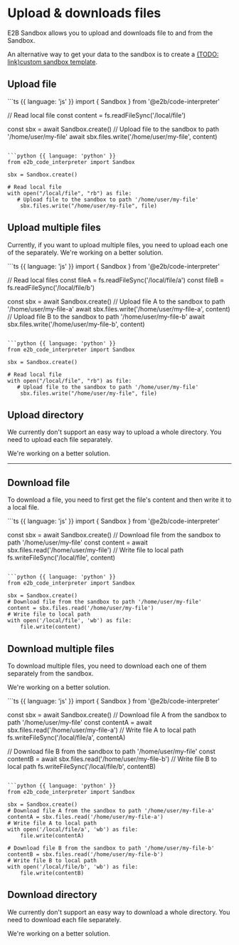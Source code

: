 # Upload & downloads files

E2B Sandbox allows you to upload and downloads file to and from the Sandbox.

An alternative way to get your data to the sandbox is to create a [(TODO: link)custom sandbox template]().


## Upload file
<CodeGroup>
```ts {{ language: 'js' }}
import { Sandbox } from '@e2b/code-interpreter'

// Read local file
const content = fs.readFileSync('/local/file')

const sbx = await Sandbox.create()
// Upload file to the sandbox to path '/home/user/my-file'
await sbx.files.write('/home/user/my-file', content)
```

```python {{ language: 'python' }}
from e2b_code_interpreter import Sandbox

sbx = Sandbox.create()

# Read local file
with open("/local/file", "rb") as file:
   # Upload file to the sandbox to path '/home/user/my-file'
	sbx.files.write("/home/user/my-file", file)
```
</CodeGroup>


## Upload multiple files
Currently, if you want to upload multiple files, you need to upload each one of the separately.
We're working on a better solution.

<CodeGroup>
```ts {{ language: 'js' }}
import { Sandbox } from '@e2b/code-interpreter'

// Read local files
const fileA = fs.readFileSync('/local/file/a')
const fileB = fs.readFileSync('/local/file/b')

const sbx = await Sandbox.create()
// Upload file A to the sandbox to path '/home/user/my-file-a'
await sbx.files.write('/home/user/my-file-a', content)
// Upload file B to the sandbox to path '/home/user/my-file-b'
await sbx.files.write('/home/user/my-file-b', content)
```

```python {{ language: 'python' }}
from e2b_code_interpreter import Sandbox

sbx = Sandbox.create()

# Read local file
with open("/local/file", "rb") as file:
   # Upload file to the sandbox to path '/home/user/my-file'
	sbx.files.write("/home/user/my-file", file)
```
</CodeGroup>


## Upload directory
We currently don't support an easy way to upload a whole directory.
You need to upload each file separately.

We're working on a better solution.

---

## Download file
To download a file, you need to first get the file's content and then write it to a local file.

<CodeGroup>
```ts {{ language: 'js' }}
import { Sandbox } from '@e2b/code-interpreter'

const sbx = await Sandbox.create()
// Download file from the sandbox to path '/home/user/my-file'
const content = await sbx.files.read('/home/user/my-file')
// Write file to local path
fs.writeFileSync('/local/file', content)
```

```python {{ language: 'python' }}
from e2b_code_interpreter import Sandbox

sbx = Sandbox.create()
# Download file from the sandbox to path '/home/user/my-file'
content = sbx.files.read('/home/user/my-file')
# Write file to local path
with open('/local/file', 'wb') as file:
    file.write(content)
```
</CodeGroup>

## Download multiple files
To download multiple files, you need to download each one of them separately from the sandbox.

We're working on a better solution.


<CodeGroup>
```ts {{ language: 'js' }}
import { Sandbox } from '@e2b/code-interpreter'

const sbx = await Sandbox.create()
// Download file A from the sandbox to path '/home/user/my-file'
const contentA = await sbx.files.read('/home/user/my-file-a')
// Write file A to local path
fs.writeFileSync('/local/file/a', contentA)

// Download file B from the sandbox to path '/home/user/my-file'
const contentB = await sbx.files.read('/home/user/my-file-b')
// Write file B to local path
fs.writeFileSync('/local/file/b', contentB)
```

```python {{ language: 'python' }}
from e2b_code_interpreter import Sandbox

sbx = Sandbox.create()
# Download file A from the sandbox to path '/home/user/my-file-a'
contentA = sbx.files.read('/home/user/my-file-a')
# Write file A to local path
with open('/local/file/a', 'wb') as file:
    file.write(contentA)

# Download file B from the sandbox to path '/home/user/my-file-b'
contentB = sbx.files.read('/home/user/my-file-b')
# Write file B to local path
with open('/local/file/b', 'wb') as file:
    file.write(contentB)
```
</CodeGroup>

## Download directory
We currently don't support an easy way to download a whole directory.
You need to download each file separately.

We're working on a better solution.
